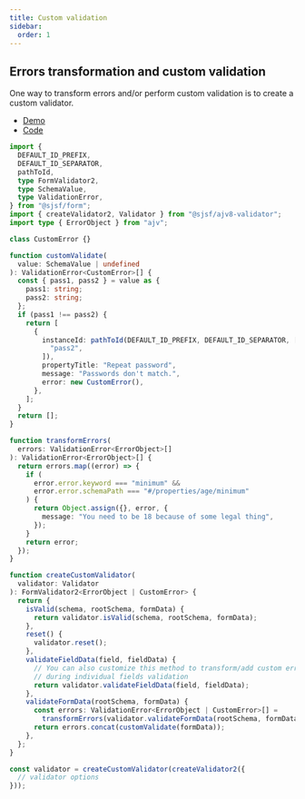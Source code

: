 ```yaml
---
title: Custom validation
sidebar:
  order: 1
---
```



## Errors transformation and custom validation

One way to transform errors and/or perform custom validation is to create a custom validator.

- [Demo](https://x0k.github.io/svelte-jsonschema-form/playground/?sample=Validation)
- [Code](https://github.com/x0k/sjsf-examples/blob/cb06b15aa14a8bf72a84ece6054d868b90170f89/src/routes/custom-validator/%2Bpage.svelte)

```typescript
import {
  DEFAULT_ID_PREFIX,
  DEFAULT_ID_SEPARATOR,
  pathToId,
  type FormValidator2,
  type SchemaValue,
  type ValidationError,
} from "@sjsf/form";
import { createValidator2, Validator } from "@sjsf/ajv8-validator";
import type { ErrorObject } from "ajv";

class CustomError {}

function customValidate(
  value: SchemaValue | undefined
): ValidationError<CustomError>[] {
  const { pass1, pass2 } = value as {
    pass1: string;
    pass2: string;
  };
  if (pass1 !== pass2) {
    return [
      {
        instanceId: pathToId(DEFAULT_ID_PREFIX, DEFAULT_ID_SEPARATOR, [
          "pass2",
        ]),
        propertyTitle: "Repeat password",
        message: "Passwords don't match.",
        error: new CustomError(),
      },
    ];
  }
  return [];
}

function transformErrors(
  errors: ValidationError<ErrorObject>[]
): ValidationError<ErrorObject>[] {
  return errors.map((error) => {
    if (
      error.error.keyword === "minimum" &&
      error.error.schemaPath === "#/properties/age/minimum"
    ) {
      return Object.assign({}, error, {
        message: "You need to be 18 because of some legal thing",
      });
    }
    return error;
  });
}

function createCustomValidator(
  validator: Validator
): FormValidator2<ErrorObject | CustomError> {
  return {
    isValid(schema, rootSchema, formData) {
      return validator.isValid(schema, rootSchema, formData);
    },
    reset() {
      validator.reset();
    },
    validateFieldData(field, fieldData) {
      // You can also customize this method to transform/add custom errors
      // during individual fields validation
      return validator.validateFieldData(field, fieldData);
    },
    validateFormData(rootSchema, formData) {
      const errors: ValidationError<ErrorObject | CustomError>[] =
        transformErrors(validator.validateFormData(rootSchema, formData));
      return errors.concat(customValidate(formData));
    },
  };
}

const validator = createCustomValidator(createValidator2({
  // validator options
}));
```

<LinkCard title="Validator API reference" href="../../api-reference/validator/" />
